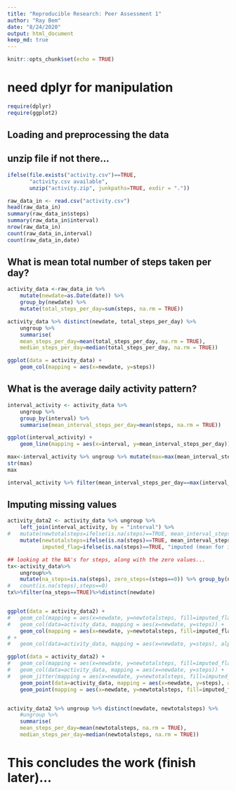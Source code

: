 ```yaml
---
title: "Reproducible Research: Peer Assessment 1"
author: "Ray Bem"
date: "8/24/2020"
output: html_document
keep_md: true
---
```


```r
knitr::opts_chunk$set(echo = TRUE)
```

# need dplyr for manipulation

```r
require(dplyr)
require(ggplot2)
```

## Loading and preprocessing the data
## unzip file if not there...
```r
ifelse(file.exists("activity.csv")==TRUE, 
       "activity.csv available",
       unzip("activity.zip", junkpaths=TRUE, exdir = "."))

raw_data_in <- read.csv("activity.csv")
head(raw_data_in)
summary(raw_data_in$steps)
summary(raw_data_in$interval)
nrow(raw_data_in)
count(raw_data_in,interval)
count(raw_data_in,date)
```


## What is mean total number of steps taken per day?
```r
activity_data <-raw_data_in %>%
	mutate(newdate=as.Date(date)) %>% 
	group_by(newdate) %>%
	mutate(total_steps_per_day=sum(steps, na.rm = TRUE))

activity_data %>% distinct(newdate, total_steps_per_day) %>%
	ungroup %>%
	summarise(
	mean_steps_per_day=mean(total_steps_per_day, na.rm = TRUE),
	median_steps_per_day=median(total_steps_per_day, na.rm = TRUE))

ggplot(data = activity_data) +
	geom_col(mapping = aes(x=newdate, y=steps))
```

## What is the average daily activity pattern?
```r
interval_activity <- activity_data %>% 
	ungroup %>% 
	group_by(interval) %>% 
	summarise(mean_interval_steps_per_day=mean(steps, na.rm = TRUE))

ggplot(interval_activity) +
	geom_line(mapping = aes(x=interval, y=mean_interval_steps_per_day))

max<-interval_activity %>% ungroup %>% mutate(max=max(mean_interval_steps_per_day)) %>% distinct(max)
str(max)
max

interval_activity %>% filter(mean_interval_steps_per_day==max(interval_activity$mean_interval_steps_per_day))
```

## Imputing missing values

```r
activity_data2 <- activity_data %>% ungroup %>%
	left_join(interval_activity, by = "interval") %>% 
#	mutate(newtotalsteps=ifelse(is.na(steps)==TRUE, mean_interval_steps_per_day, total_steps_per_day))
	mutate(newtotalsteps=ifelse(is.na(steps)==TRUE, mean_interval_steps_per_day, steps),
	       imputed_flag=ifelse(is.na(steps)==TRUE, "imputed (mean for interval)", "untouched")) %>% ungroup

## looking at the NA's for steps, along with the zero values...
tx<-activity_data%>%
	ungroup%>% 
	mutate(na_steps=is.na(steps), zero_steps=(steps==0)) %>% group_by(newdate)
#	count(is.na(steps),steps==0)
tx%>%filter(na_steps==TRUE)%>%distinct(newdate)


ggplot(data = activity_data2) +
#	geom_col(mapping = aes(x=newdate, y=newtotalsteps, fill=imputed_flag)) +
#	geom_col(data=activity_data, mapping = aes(x=newdate, y=steps)) +
	geom_col(mapping = aes(x=newdate, y=newtotalsteps, fill=imputed_flag)) 
# +
# 	geom_col(data=activity_data, mapping = aes(x=newdate, y=steps), alpha=.5, color="black")

ggplot(data = activity_data2) +
#	geom_col(mapping = aes(x=newdate, y=newtotalsteps, fill=imputed_flag)) +
#	geom_col(data=activity_data, mapping = aes(x=newdate, y=steps)) +
#	geom_jitter(mapping = aes(x=newdate, y=newtotalsteps, fill=imputed_flag, color=imputed_flag), alpha=.5) +
	geom_point(data=activity_data, mapping = aes(x=newdate, y=steps), alpha=.7, color="black", size=3) +
	geom_point(mapping = aes(x=newdate, y=newtotalsteps, fill=imputed_flag, color=imputed_flag), alpha=.5, size=1.5)


activity_data2 %>% ungroup %>% distinct(newdate, newtotalsteps) %>%
	#ungroup %>%
	summarise(
	mean_steps_per_day=mean(newtotalsteps, na.rm = TRUE),
	median_steps_per_day=median(newtotalsteps, na.rm = TRUE))
```

# This concludes the work (finish later)...
